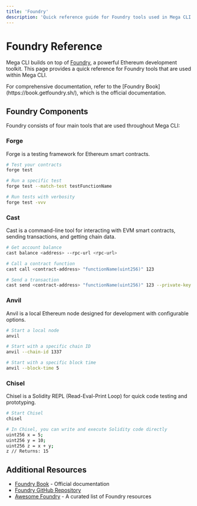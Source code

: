 ```yaml
---
title: 'Foundry'
description: 'Quick reference guide for Foundry tools used in Mega CLI'
---
```


# Foundry Reference

Mega CLI builds on top of [Foundry](https://book.getfoundry.sh/), a powerful Ethereum development toolkit. This page provides a quick reference for Foundry tools that are used within Mega CLI.

<Note>
  For comprehensive documentation, refer to the [Foundry Book](https://book.getfoundry.sh/), which is the official documentation.
</Note>

## Foundry Components

Foundry consists of four main tools that are used throughout Mega CLI:

### Forge

Forge is a testing framework for Ethereum smart contracts.

```bash
# Test your contracts
forge test

# Run a specific test
forge test --match-test testFunctionName

# Run tests with verbosity
forge test -vvv
```

### Cast

Cast is a command-line tool for interacting with EVM smart contracts, sending transactions, and getting chain data.

```bash
# Get account balance
cast balance <address> --rpc-url <rpc-url>

# Call a contract function
cast call <contract-address> "functionName(uint256)" 123

# Send a transaction
cast send <contract-address> "functionName(uint256)" 123 --private-key <private-key>
```

### Anvil

Anvil is a local Ethereum node designed for development with configurable options.

```bash
# Start a local node
anvil

# Start with a specific chain ID
anvil --chain-id 1337

# Start with a specific block time
anvil --block-time 5
```

### Chisel

Chisel is a Solidity REPL (Read-Eval-Print Loop) for quick code testing and prototyping.

```bash
# Start Chisel
chisel

# In Chisel, you can write and execute Solidity code directly
uint256 x = 5;
uint256 y = 10;
uint256 z = x + y;
z // Returns: 15
```

## Additional Resources

- [Foundry Book](https://book.getfoundry.sh/) - Official documentation
- [Foundry GitHub Repository](https://github.com/foundry-rs/foundry)
- [Awesome Foundry](https://github.com/crisgarner/awesome-foundry) - A curated list of Foundry resources
